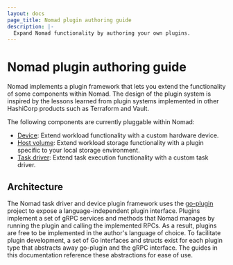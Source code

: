 ```yaml
---
layout: docs
page_title: Nomad plugin authoring guide
description: |-
  Expand Nomad functionality by authoring your own plugins.
---
```


# Nomad plugin authoring guide

Nomad implements a plugin framework that lets you extend the functionality of
some components within Nomad. The design of the plugin system is inspired by the
lessons learned from plugin systems implemented in other HashiCorp products such
as Terraform and Vault.

The following components are currently pluggable within Nomad:

- [Device](/nomad/plugins/author/device): Extend workload functionality with a
  custom hardware device.
- [Host volume](/nomad/plugins/author/host-volume): Extend workload storage
  functionality with a plugin specific to your local storage environment.
- [Task driver](/nomad/plugins/author/task-driver): Extend task execution
  functionality with a custom task driver.

## Architecture

The Nomad task driver and device plugin framework uses the [go-plugin][goplugin]
project to expose a language-independent plugin interface. Plugins implement a
set of gRPC services and methods that Nomad manages by running the plugin and
calling the implemented RPCs. As a result, plugins are free to be implemented
in the author's language of choice. To facilitate plugin development, a set of
Go interfaces and structs exist for each plugin type that abstracts away
go-plugin and the gRPC interface. The guides in this documentation reference
these abstractions for ease of use.

[goplugin]: https://github.com/hashicorp/go-plugin
